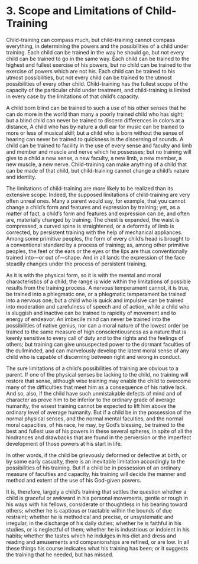 # 3. Scope and Limitations of Child-Training

Child-training can compass much, but child-training cannot compass everything, in determining the powers and the possibilities of a child under training. Each child can be trained in the way he should go, but not every child can be trained to go in the same way. Each child can be trained to the highest and fullest exercise of his powers, but no child can be trained to the exercise of powers which are not his. Each child can be trained to his utmost possibilities, but not every child can be trained to the utmost possibilities of every other child. Child-training has the fullest scope of the capacity of the particular child under treatment, and child-training is limited in every case by the limitations of that child's capacity.

A child born blind can be trained to such a use of his other senses that he can do more in the world than many a poorly trained child who has sight; but a blind child can never be trained to discern differences in colors at a distance, A child who has by nature a dull ear for music can be trained to more or less of musical skill; but a child who is born without the sense of hearing can never be trained to quickness in the discerning of sounds. A child can be trained to facility in the use of every sense and faculty and limb and member and muscle and nerve which he possesses; but no training will give to a child a new sense, a new faculty, a new limb, a new member, a new muscle, a new nerve. Child-training can make anything of a child that can be made of that child, but child-training cannot change a child's nature and identity.

The limitations of child-training are more likely to be realized than its extensive scope. Indeed, the supposed limitations of child-training are very often unreal ones. Many a parent would say, for example, that you cannot change a child's form and features and expression by training; yet, as a matter of fact, a child's form and features and expression can be, and often are, materially changed by training. The chest is expanded, the waist is compressed, a curved spine is straightened, or a deformity of limb is corrected, by persistent training with the help of mechanical appliances. Among some primitive peoples, the form of every child's head is brought to a conventional standard by a process of training; as, among other primitive peoples, the feet or the ears or the eyes or the lips are thus conventionally trained into—or out of—shape. And in all lands the expression of the face steadily changes under the process of persistent training.

As it is with the physical form, so it is with the mental and moral characteristics of a child; the range is wide within the limitations of possible results from the training process. A nervous temperament cannot, it is true, be trained into a phlegmatic one, or a phlegmatic temperament be trained into a nervous one; but a child who is quick and impulsive can be trained into moderation and carefulness of speech and of action, while a child who is sluggish and inactive can be trained to rapidity of movement and to energy of endeavor. An imbecile mind can never be trained into the possibilities of native genius, nor can a moral nature of the lowest order be trained to the same measure of high conscientiousness as a nature that is keenly sensitive to every call of duty and to the rights and the feelings of others; but training can give unsuspected power to the dormant faculties of the dullminded, and can marvelously develop the latent moral sense of any child who is capable of discerning between right and wrong in conduct.

The sure limitations of a child's possibilities of training are obvious to a parent. If one of the physical senses be lacking to the child, no training will restore that sense, although wise training may enable the child to overcome many of the difficulties that meet him as a consequence of his native lack. And so, also, if the child have such unmistakable defects of mind and of character as prove him to be inferior to the ordinary grade of average humanity, the wisest training cannot be expected to lift him above the ordinary level of average humanity. But if a child be in the possession of the normal physical senses, and the normal mental faculties, and the normal moral capacities, of his race, he may, by God's blessing, be trained to the best and fullest use of his powers in these several spheres, in spite of all the hindrances and drawbacks that are found in the perversion or the imperfect development of those powers at his start in life.

In other words, if the child be grievously deformed or defective at birth, or by some early casualty, there is an inevitable limitation accordingly to the possibilities of his training. But if a child be in possession of an ordinary measure of faculties and capacity, his training will decide the manner and method and extent of the use of his God-given powers.

It is, therefore, largely a child's training that settles the question whether a child is graceful or awkward in his personal movements, gentle or rough in his ways with his fellows, considerate or thoughtless in his bearing toward others; whether he is captious or tractable within the bounds of due restraint; whether he is methodical and precise, or unsystematic and irregular, in the discharge of his daily duties; whether he is faithful in his studies, or is neglectful of them; whether he is industrious or indolent in his habits; whether the tastes which he indulges in his diet and dress and reading and amusements and companionships are refined, or are low. In all these things his course indicates what his training has been; or it suggests the training that he needed, but has missed.